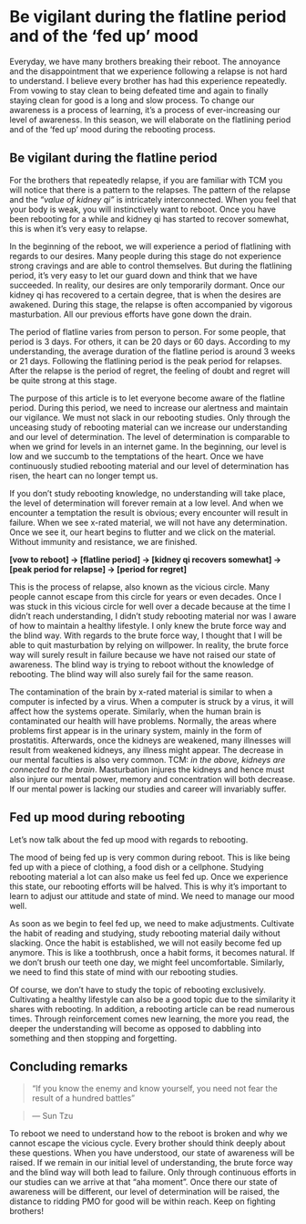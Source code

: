 # Be vigilant during the flatline period and of the 'fed up' mood

Everyday, we have many brothers breaking their reboot. The annoyance and the disappointment that we experience following a relapse is not hard to understand. I believe every brother has had this experience repeatedly. From vowing to stay clean to being defeated time and again to finally staying clean for good is a long and slow process. To change our awareness is a process of learning, it’s a process of ever-increasing our level of awareness. In this season, we will elaborate on the flatlining period and of the 'fed up' mood during the rebooting process.

## Be vigilant during the flatline period

For the brothers that repeatedly relapse, if you are familiar with TCM you will notice that there is a pattern to the relapses. The pattern of the relapse and the *“value of kidney qi”* is intricately interconnected. When you feel that your body is weak, you will instinctively want to reboot. Once you have been rebooting for a while and kidney qi has started to recover somewhat, this is when it’s very easy to relapse.

In the beginning of the reboot, we will experience a period of flatlining with regards to our desires. Many people during this stage do not experience strong cravings and are able to control themselves. But during the flatlining period, it’s very easy to let our guard down and think that we have succeeded. In reality, our desires are only temporarily dormant. Once our kidney qi has recovered to a certain degree, that is when the desires are awakened. During this stage, the relapse is often accompanied by vigorous masturbation. All our previous efforts have gone down the drain.

The period of flatline varies from person to person. For some people, that period is 3 days. For others, it can be 20 days or 60 days. According to my understanding, the average duration of the flatline period is around 3 weeks or 21 days. Following the flatlining period is the peak period for relapses. After the relapse is the period of regret, the feeling of doubt and regret will be quite strong at this stage.

The purpose of this article is to let everyone become aware of the flatline period. During this period, we need to increase our alertness and maintain our vigilance. We must not slack in our rebooting studies. Only through the unceasing study of rebooting material can we increase our understanding and our level of determination. The level of determination is comparable to when we grind for levels in an internet game. In the beginning, our level is low and we succumb to the temptations of the heart. Once we have continuously studied rebooting material and our level of determination has risen, the heart can no longer tempt us.

If you don’t study rebooting knowledge, no understanding will take place, the level of determination will forever remain at a low level. And when we encounter a temptation the result is obvious; every encounter will result in failure. When we see x-rated material, we will not have any determination. Once we see it, our heart begins to flutter and we click on the material. Without immunity and resistance, we are finished.

**[vow to reboot] -> [flatline period] -> [kidney qi recovers somewhat] -> [peak period for relapse] -> [period for regret]**

This is the process of relapse, also known as the vicious circle. Many people cannot escape from this circle for years or even decades. Once I was stuck in this vicious circle for well over a decade because at the time I didn’t reach understanding, I didn’t study rebooting material nor was I aware of how to maintain a healthy lifestyle. I only knew the brute force way and the blind way. With regards to the brute force way, I thought that I will be able to quit masturbation by relying on willpower. In reality, the brute force way will surely result in failure because we have not raised our state of awareness. The blind way is trying to reboot without the knowledge of rebooting. The blind way will also surely fail for the same reason.

The contamination of the brain by x-rated material is similar to when a computer is infected by a virus. When a computer is struck by a virus, it will affect how the systems operate. Similarly, when the human brain is contaminated our health will have problems. Normally, the areas where problems first appear is in the urinary system, mainly in the form of prostatitis. Afterwards, once the kidneys are weakened, many illnesses will result from weakened kidneys, any illness might appear. The decrease in our mental faculties is also very common. TCM: *in the above, kidneys are connected to the brain*. Masturbation injures the kidneys and hence must also injure our mental power, memory and concentration will both decrease. If our mental power is lacking our studies and career will invariably suffer.

## Fed up mood during rebooting

Let’s now talk about the fed up mood with regards to rebooting.

The mood of being fed up is very common during reboot. This is like being fed up with a piece of clothing, a food dish or a cellphone. Studying rebooting material a lot can also make us feel fed up. Once we experience this state, our rebooting efforts will be halved. This is why it’s important to learn to adjust our attitude and state of mind. We need to manage our mood well.

As soon as we begin to feel fed up, we need to make adjustments. Cultivate the habit of reading and studying, study rebooting material daily without slacking. Once the habit is established, we will not easily become fed up anymore. This is like a toothbrush, once a habit forms, it becomes natural. If we don’t brush our teeth one day, we might feel uncomfortable. Similarly, we need to find this state of mind with our rebooting studies.

Of course, we don’t have to study the topic of rebooting exclusively. Cultivating a healthy lifestyle can also be a good topic due to the similarity it shares with rebooting. In addition, a rebooting article can be read numerous times. Through reinforcement comes new learning, the more you read, the deeper the understanding will become as opposed to dabbling into something and then stopping and forgetting.

## Concluding remarks

>“If you know the enemy and know yourself, you need not fear the result of a hundred battles”

>— Sun Tzu

To reboot we need to understand how to the reboot is broken and why we cannot escape the vicious cycle. Every brother should think deeply about these questions. When you have understood, our state of awareness will be raised. If we remain in our initial level of understanding, the brute force way and the blind way will both lead to failure. Only through continuous efforts in our studies can we arrive at that “aha moment”. Once there our state of awareness will be different, our level of determination will be raised, the distance to ridding PMO for good will be within reach. Keep on fighting brothers!
